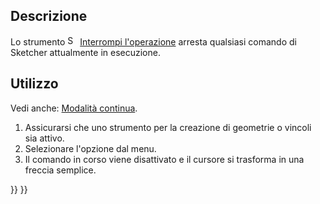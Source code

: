 <languages/>

{{Docnav/it
|[[Sketcher_RenderingOrder/it|Configura l'ordine di rendering]]
|[[Sketcher_CreatePoint/it|Punto]]
|[[Sketcher_Workbench/it|Sketcher]]
|IconL=Sketcher_RenderingOrder.svg‎
|IconR=Sketcher_CreatePoint.svg
|IconC=Workbench_Sketcher.svg
}}

{{GuiCommand/it
|Name=Sketcher StopOperation
|Name/it=Sketcher Interrompi l'operazione
|MenuLocation=Schizzo → Interrompi l'operazione
|Workbenches=[[Sketcher_Workbench/it|Sketcher]]
}}

<span id="Description"></span>
==Descrizione==

Lo strumento [[Image:Sketcher_StopOperation.svg|16px]] [[Sketcher_StopOperation/it|Interrompi l'operazione]] arresta qualsiasi comando di Sketcher attualmente in esecuzione.

<span id="Usage"></span>
==Utilizzo==

Vedi anche: [[Sketcher_Workbench/it|Modalità continua]].

# Assicurarsi che uno strumento per la creazione di geometrie o vincoli sia attivo.
# Selezionare l'opzione {{MenuCommand|Sketch → [[Image:Sketcher_StopOperation.svg|16px]] Interrompi l'operazione}} dal menu.
# Il comando in corso viene disattivato e il cursore si trasforma in una freccia semplice.


{{Docnav/it
|[[Sketcher_RenderingOrder/it|Configura l'ordine di rendering]]
|[[Sketcher_CreatePoint/it|Punto]]
|[[Sketcher_Workbench/it|Sketcher]]
|IconL=Sketcher_RenderingOrder.svg‎
|IconR=Sketcher_CreatePoint.svg
|IconC=Workbench_Sketcher.svg
}}

{{Sketcher_Tools_navi{{#translation:}}}}
{{Userdocnavi{{#translation:}}}}